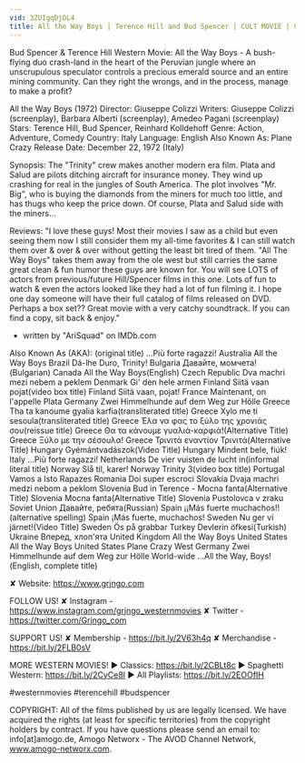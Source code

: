 ```yaml
---
vid: 3ZUIgqDjOL4
title: All the Way Boys | Terence Hill and Bud Spencer | CULT MOVIE | Cowboys
---
```


Bud Spencer & Terence Hill Western Movie: All the Way Boys - A bush-flying duo crash-land in the heart of the Peruvian jungle where an unscrupulous speculator controls a precious emerald source and an entire mining community. Can they right the wrongs, and in the process, manage to make a profit?

All the Way Boys (1972)
Director: Giuseppe Colizzi
Writers: Giuseppe Colizzi (screenplay), Barbara Alberti (screenplay), Amedeo Pagani (screenplay)
Stars: Terence Hill, Bud Spencer, Reinhard Kolldehoff
Genre: Action, Adventure, Comedy
Country: Italy
Language: English
Also Known As: Plane Crazy
Release Date: December 22, 1972 (Italy)

Synopsis:
The "Trinity" crew makes another modern era film. Plata and Salud are pilots ditching aircraft for insurance money. They wind up crashing for real in the jungles of South America. The plot involves "Mr. Big", who is buying the diamonds from the miners for much too little, and has thugs who keep the price down. Of course, Plata and Salud side with the miners...

Reviews:
"I love these guys! Most their movies I saw as a child but even seeing them now I still consider them my all-time favorites & I can still watch them over & over & over without getting the least bit tired of them. "All The Way Boys" takes them away from the ole west but still carries the same great clean & fun humor these guys are known for. You will see LOTS of actors from previous/future Hill/Spencer films in this one. Lots of fun to watch & even the actors looked like they had a lot of fun filming it. I hope one day someone will have their full catalog of films released on DVD. Perhaps a box set?? Great movie with a very catchy soundtrack. If you can find a copy, sit back & enjoy."
- written by "AriSquad" on IMDb.com

Also Known As (AKA):
(original title) ...Più forte ragazzi!
Australia All the Way Boys
Brazil Dá-lhe Duro, Trinity!
Bulgaria Давайте, момчета!(Bulgarian)
Canada All the Way Boys(English)
Czech Republic Dva machri mezi nebem a peklem
Denmark Gi' den hele armen
Finland Siitä vaan pojat(video box title)
Finland Siitä vaan, pojat!
France Maintenant, on l'appelle Plata
Germany Zwei Himmelhunde auf dem Weg zur Hölle
Greece Tha ta kanoume gyalia karfia(transliterated title)
Greece Xylo me ti sesoula(transliterated title)
Greece Έλα να φας το ξύλο της χρονιάς σου(reissue title)
Greece Θα τα κάνουμε γυαλιά-καρφιά!(Alternative Title)
Greece Ξύλο με την σέσουλα!
Greece Τρινιτά εναντίον Τρινιτά(Alternative Title)
Hungary Gyémántvadászok(Video Title)
Hungary Mindent bele, fiúk!
Italy ...Più forte ragazzi!
Netherlands De vier vuisten de lucht in(informal literal title)
Norway Slå til, karer!
Norway Trinity 3(video box title)
Portugal Vamos a Isto Rapazes
Romania Doi super escroci
Slovakia Dvaja machri medzi nebom a peklom
Slovenia Bud in Terence - Mocna fanta(Alternative Title)
Slovenia Mocna fanta(Alternative Title)
Slovenia Pustolovca v zraku
Soviet Union Давайте, ребята(Russian)
Spain ¡¡Más fuerte muchachos!!(alternative spelling)
Spain ¡Más fuerte, muchachos!
Sweden Nu ger vi järnet!(Video Title)
Sweden Ös på grabbar
Turkey Devlerin öfkesi(Turkish)
Ukraine Вперед, хлоп'ята
United Kingdom All the Way Boys
United States All the Way Boys
United States Plane Crazy
West Germany Zwei Himmelhunde auf dem Weg zur Hölle
World-wide ...All the Way, Boys!(English, complete title)

✘ Website: https://www.grjngo.com

FOLLOW US!
✘ Instagram - https://www.instagram.com/grjngo_westernmovies
✘ Twitter - https://twitter.com/Grjngo_com

SUPPORT US!
✘ Membership - https://bit.ly/2V63h4q
✘ Merchandise - https://bit.ly/2FLB0sV

MORE WESTERN MOVIES! 
► Classics: https://bit.ly/2CBLt8c 
► Spaghetti Western: https://bit.ly/2CyCe8I 
► All Playlists: https://bit.ly/2EOOfIH 

#westernmovies #terencehill #budspencer

COPYRIGHT: All of the films published by us are legally licensed. We have acquired the rights (at least for specific territories) from the copyright holders by contract. If you have questions please send an email to: info[at]amogo.de, Amogo Networx - The AVOD Channel Network, www.amogo-networx.com.